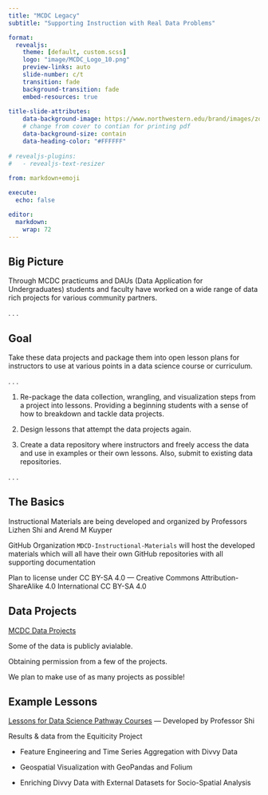 ```yaml
---
title: "MCDC Legacy"
subtitle: "Supporting Instruction with Real Data Problems"

format: 
  revealjs:
    theme: [default, custom.scss]
    logo: "image/MCDC_Logo_10.png"
    preview-links: auto
    slide-number: c/t
    transition: fade
    background-transition: fade
    embed-resources: true
          
title-slide-attributes:
    data-background-image: https://www.northwestern.edu/brand/images/zoom-academic-facets.jpg
    # change from cover to contian for printing pdf
    data-background-size: contain
    data-heading-color: "#FFFFFF"
    
# revealjs-plugins:
#   - revealjs-text-resizer
    
from: markdown+emoji

execute:
  echo: false

editor: 
  markdown: 
    wrap: 72
---
```


## Big Picture

Through MCDC practicums and DAUs (Data Application for Undergraduates) students and faculty have worked on a wide range of data rich projects for various community partners.

. . .

::: {.callout-tip icon=FALSE}
## Goal

Take these data projects and package them into open lesson plans for instructors to use at various points in a data science course or curriculum.
:::

. . .

1.  Re-package the data collection, wrangling, and visualization steps from a project into lessons. Providing a beginning students with a sense of how to breakdown and tackle data projects.

2.  Design lessons that attempt the data projects again. 

3.  Create a data repository where instructors and freely access the data and use in examples or their own lessons. Also, submit to existing data repositories. 

. . .

## The Basics

Instructional Materials are being developed and organized by Professors Lizhen Shi and Arend M Kuyper

GitHub Organization `MDCD-Instructional-Materials` will host the developed materials which will all have their own GitHub repositories with all supporting documentation

Plan to license under CC BY-SA 4.0 --- Creative Commons Attribution-ShareAlike 4.0 International CC BY-SA 4.0

## Data Projects

[MCDC Data Projects](https://sites.northwestern.edu/mcdc/projects/)

Some of the data is publicly avialable.

Obtaining permission from a few of the projects.

We plan to make use of as many projects as possible!

## Example Lessons

[Lessons for Data Science Pathway Courses](https://sites.northwestern.edu/mcdc/for-faculty/lessons-for-data-science-pathway-courses/) --- Developed by Professor Shi

Results & data from the Equiticity Project

- Feature Engineering and Time Series Aggregation with Divvy Data

- Geospatial Visualization with GeoPandas and Folium

- Enriching Divvy Data with External Datasets for Socio-Spatial Analysis
